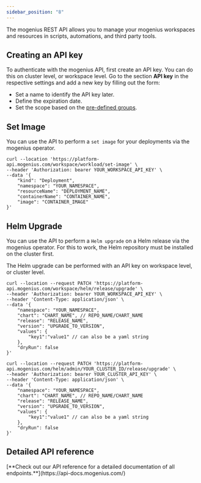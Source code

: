 ```yaml
---
sidebar_position: "8"
---
```


The mogenius REST API allows you to manage your mogenius workspaces and resources in scripts, automations, and third party tools.

## Creating an API key

To authenticate with the mogenius API, first create an API key. You can do this on cluster level, or workspace level. Go to the section **API key** in the respective settings and add a new key by filling out the form:

- Set a name to identify the API key later.
- Define the expiration date.
- Set the scope based on the [pre-defined groups](./members-and-roles.md).

## Set Image

You can use the API to perform a `set image`  for your deployments via the mogenius operator.

```
curl --location 'https://platform-api.mogenius.com/workspace/workload/set-image' \
--header 'Authorization: bearer YOUR_WORKSPACE_API_KEY' \
--data '{
    "kind": "Deployment",
    "namespace": "YOUR_NAMESPACE",
    "resourceName": "DEPLOYMENT_NAME",
    "containerName": "CONTAINER_NAME",
    "image": "CONTAINER_IMAGE"
}'
```

## Helm Upgrade

You can use the API to perform a `Helm upgrade` on a Helm release via the mogenius operator. For this to work, the Helm repository must be installed on the cluster first.

The Helm upgrade can be performed with an API key on workspace level, or cluster level.

<CodeGroup>

``` Workspace level
curl --location --request PATCH 'https://platform-api.mogenius.com/workspace/helm/release/upgrade' \
--header 'Authorization: bearer YOUR_WORKSPACE_API_KEY' \
--header 'Content-Type: application/json' \
--data '{
    "namespace": "YOUR_NAMESPACE",
    "chart": "CHART_NAME", // REPO_NAME/CHART_NAME
    "release": "RELEASE_NAME",
    "version": "UPGRADE_TO_VERSION",
    "values": {
        "key1":"value1" // can also be a yaml string
    },
    "dryRun": false
}'
```


``` Cluster level
curl --location --request PATCH 'https://platform-api.mogenius.com/helm/admin/YOUR_CLUSTER_ID/release/upgrade' \
--header 'Authorization: bearer YOUR_CLUSTER_API_KEY' \
--header 'Content-Type: application/json' \
--data '{
    "namespace": "YOUR_NAMESPACE",
    "chart": "CHART_NAME", // REPO_NAME/CHART_NAME
    "release": "RELEASE_NAME",
    "version": "UPGRADE_TO_VERSION",
    "values": {
        "key1":"value1" // can also be a yaml string
    },
    "dryRun": false
}'
```

</CodeGroup>

## Detailed API reference

<Tip>
  [**Check out our API reference for a detailed documentation of all endpoints.**](https://api-docs.mogenius.com/)
</Tip>